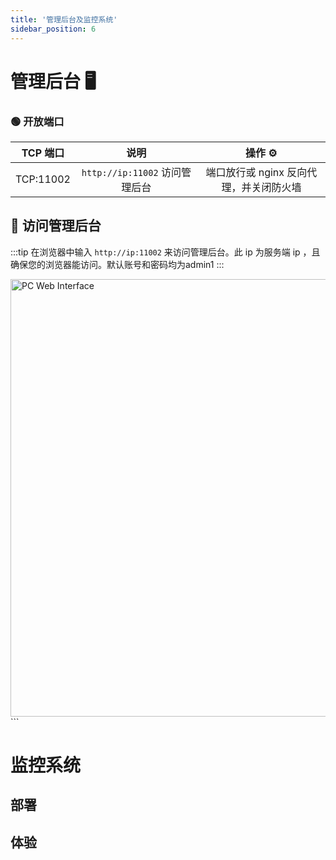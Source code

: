 ```yaml
---
title: '管理后台及监控系统'
sidebar_position: 6
---
```





# 管理后台 🖥️
### 🟢 开放端口

| TCP 端口  | 说明                    | 操作 ⚙️                                      |
|:--------:|:-----------------------:|:--------------------------------------------:|
| TCP:11002| `http://ip:11002` 访问管理后台 | 端口放行或 nginx 反向代理，并关闭防火墙 |

## 📌 访问管理后台

:::tip
在浏览器中输入 `http://ip:11002` 来访问管理后台。此 ip 为服务端 ip ，且确保您的浏览器能访问。默认账号和密码均为admin1
:::


<img src={Image3} width="700" alt="PC Web Interface" />
```





# 监控系统



## 部署




## 体验




